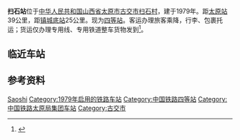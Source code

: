 {{Infobox China railway station 
|车站名称 = 扫石站
|图片 = 
|图片介紹 = 
|其他名称= 
|车站名称拼音=Saoshi Zhan
|英文名称=Saoshi Railway Station
|车站代码=27791
|电报码= SQV
|拼音码= SSH
|车站类型= 货运站
|始建时间=1979年
|开通运营= 
|车站位置 =[[中华人民共和国|中华人民共和国]][[山西省|山西省]][[太原市|太原市]][[古交市|古交市]][[扫石村|扫石村]]
|归属 = [[太原铁路局|太原铁路局]]
|使用状态= 使用中
|线路 = [[太岚铁路|太岚铁路]]
|车站等级 = [[四等站_(中鐵)|四等站]]
|月台数目 = 1
|侧式站台=1
|岛式站台=0
|站台面 = 1	
|股道数目 =3
|正线= 1
|到发线= 1
|其它线= 1
|坐标 = {{Coord|37|56|18|N|112|18|5|E|format=dms|display=inline,title|type:railwaystation_region:CN}}
|网站 = }}
{{BS-map|title=扫石站路轨及月台配置示意图|navbar=Rdt_demo|map=
CONTg~~[[太岚铁路|太岚铁路]][[镇城底站|镇城底站]]方向
LSTR2+4\STRc3\STR\\
STRc1\STR+4!~STRc2\ABZg3\\
ABZg+1\STR+c4\
STR\ABZg2\STRc3
STR\STR+c1\STR+4
STR\STR\STR
STR\STR\STR
STR\STR\STR+BSl
STR\STR\STR+BSl
STR\STR\STR+BSl
STR\STR\STR
STR\STR\STR
STR\STR\STR
STR\STR\STR
STR\STR\STR
STR2\STR+c3\STR
STRc1\ABZg+4!~STRc2\ABZg3
\ABZg+1\STR+c4
\STR\ENDEe
CONTf~~[[太岚铁路|太岚铁路]][[太原站_(中國大陸)|太原站]]方向
}}
{{BS-map|title=扫石站路轨及月台配置示意图(2010年)|navbar=Rdt_demo|map=
CONTg~~[[太岚铁路|太岚铁路]][[镇城底站|镇城底站]]方向
LSTR2+4\STRc3\STR\\
STRc1\ABZ4+2f\ABZg3\\
ABZg+1\ABZg+4\
STR\ABZg2\STRc3
STR\STR+c1\STR+4
STR\STR\STR
STR\STR\STR
STR\STR\STR+BSl
STR\STR\STR+BSl
STR\STR\STR+BSl
STR\STR\STR
STR\STR\STR
STR\STR\STR
STR\STR\STR
STR\STR\STR
STR2\STR+c3\STR
STRc1\ABZg+4!~STRc2\ABZg3
\ABZg+1\STR+c4
\STR\ENDEe
CONTf~~[[太岚铁路|太岚铁路]][[太原站_(中國大陸)|太原站]]方向
}}
'''扫石站'''位于[[中华人民共和国|中华人民共和国]][[山西省|山西省]][[太原市|太原市]][[古交市|古交市]][[扫石村|扫石村]]，建于1979年。距[[太原站_(中國大陸)|太原站]]39公里，距[[镇城底站|镇城底站]]25公里。现为[[四等站_(中鐵)|四等站]]。客运办理旅客乘降，行李、包裹托运；货运仅办理专用线、专用铁道整车货物发到<ref>{{cite book |title=中国铁路站名词典 |author=孙本祥 编 |publisher=中国铁道出版社 |year=2003 |isbn=9787113039417 |pages=393 }}</ref>。
==临近车站==
{{start rail box|[[中国铁路|中国铁路]]}}
{{s-inop|[[柳林河站|柳林河站]]|[[太原站_(中國大陸)|太原站]]方向}}
{{s-line|[[太岚铁路|太岚铁路]]<br/>←6km 扫石站 8km→}}
{{s-inop|[[古东站|古东站]]|[[镇城底站|镇城底站]]方向}}
{{end box}}
==参考资料==
{{reflist}}

{{太岚铁路}}

[[Category:太原市铁路车站|Saoshi]]
[[Category:1979年启用的铁路车站|Category:1979年启用的铁路车站]]
[[Category:中国铁路四等站|Category:中国铁路四等站]]
[[Category:中国铁路太原局集团车站|Category:中国铁路太原局集团车站]]
[[Category:古交市|Category:古交市]]